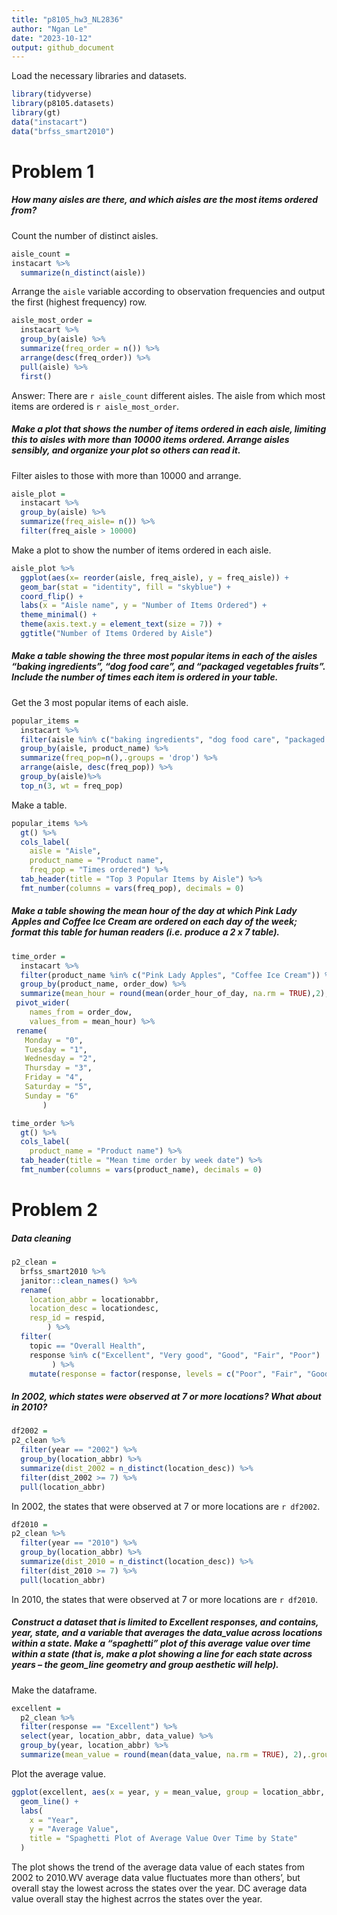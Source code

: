 ```yaml
---
title: "p8105_hw3_NL2836"
author: "Ngan Le"
date: "2023-10-12"
output: github_document
---
```


Load the necessary libraries and datasets.
```r
library(tidyverse)
library(p8105.datasets)
library(gt)
data("instacart")
data("brfss_smart2010")
```

# Problem 1

##### How many aisles are there, and which aisles are the most items ordered from?

Count the number of distinct aisles.
```r
aisle_count = 
instacart %>% 
  summarize(n_distinct(aisle))
```

Arrange the `aisle` variable according to observation frequencies and output the first (highest frequency) row.
```r
aisle_most_order =
  instacart %>% 
  group_by(aisle) %>% 
  summarize(freq_order = n()) %>% 
  arrange(desc(freq_order)) %>% 
  pull(aisle) %>% 
  first()
```

Answer: There are `r aisle_count` different aisles. The aisle from which most items are ordered is `r aisle_most_order`.

##### Make a plot that shows the number of items ordered in each aisle, limiting this to aisles with more than 10000 items ordered. Arrange aisles sensibly, and organize your plot so others can read it.

Filter aisles to those with more than 10000 and arrange.

```r
aisle_plot =
  instacart %>% 
  group_by(aisle) %>% 
  summarize(freq_aisle= n()) %>%
  filter(freq_aisle > 10000)
```

Make a plot to show the number of items ordered in each aisle.

```r
aisle_plot %>% 
  ggplot(aes(x= reorder(aisle, freq_aisle), y = freq_aisle)) + 
  geom_bar(stat = "identity", fill = "skyblue") + 
  coord_flip() +
  labs(x = "Aisle name", y = "Number of Items Ordered") +
  theme_minimal() +
  theme(axis.text.y = element_text(size = 7)) +
  ggtitle("Number of Items Ordered by Aisle")
```

##### Make a table showing the three most popular items in each of the aisles “baking ingredients”, “dog food care”, and “packaged vegetables fruits”. Include the number of times each item is ordered in your table.

Get the 3 most popular items of each aisle.

```r
popular_items =
  instacart %>% 
  filter(aisle %in% c("baking ingredients", "dog food care", "packaged vegetables fruits")) %>% 
  group_by(aisle, product_name) %>% 
  summarize(freq_pop=n(),.groups = 'drop') %>% 
  arrange(aisle, desc(freq_pop)) %>% 
  group_by(aisle)%>%
  top_n(3, wt = freq_pop)
```

Make a table. 

```r
popular_items %>%
  gt() %>%
  cols_label(
    aisle = "Aisle",
    product_name = "Product name",
    freq_pop = "Times ordered") %>% 
  tab_header(title = "Top 3 Popular Items by Aisle") %>%
  fmt_number(columns = vars(freq_pop), decimals = 0) 
```

##### Make a table showing the mean hour of the day at which Pink Lady Apples and Coffee Ice Cream are ordered on each day of the week; format this table for human readers (i.e. produce a 2 x 7 table).

```r
time_order =
  instacart %>% 
  filter(product_name %in% c("Pink Lady Apples", "Coffee Ice Cream")) %>%
  group_by(product_name, order_dow) %>% 
  summarize(mean_hour = round(mean(order_hour_of_day, na.rm = TRUE),2), .groups = 'drop') %>% 
 pivot_wider(
    names_from = order_dow,
    values_from = mean_hour) %>% 
 rename(
   Monday = "0", 
   Tuesday = "1", 
   Wednesday = "2", 
   Thursday = "3", 
   Friday = "4", 
   Saturday = "5", 
   Sunday = "6"
       )
```

```r
time_order %>%
  gt() %>%
  cols_label(
    product_name = "Product name") %>% 
  tab_header(title = "Mean time order by week date") %>%
  fmt_number(columns = vars(product_name), decimals = 0) 
```

# Problem 2

##### Data cleaning

```r
p2_clean = 
  brfss_smart2010 %>%  
  janitor::clean_names() %>% 
  rename(
    location_abbr = locationabbr,
    location_desc = locationdesc,
    resp_id = respid,
        ) %>% 
  filter(
    topic == "Overall Health",
    response %in% c("Excellent", "Very good", "Good", "Fair", "Poor")
         ) %>% 
    mutate(response = factor(response, levels = c("Poor", "Fair", "Good", "Very good", "Excellent"), ordered = TRUE))
```

##### In 2002, which states were observed at 7 or more locations? What about in 2010?

```r
df2002 =
p2_clean %>% 
  filter(year == "2002") %>% 
  group_by(location_abbr) %>% 
  summarize(dist_2002 = n_distinct(location_desc)) %>% 
  filter(dist_2002 >= 7) %>% 
  pull(location_abbr)
```

In 2002, the states that were observed at 7 or more locations are `r df2002`.

```r
df2010 =
p2_clean %>% 
  filter(year == "2010") %>% 
  group_by(location_abbr) %>% 
  summarize(dist_2010 = n_distinct(location_desc)) %>% 
  filter(dist_2010 >= 7) %>% 
  pull(location_abbr)
```

In 2010, the states that were observed at 7 or more locations are `r df2010`.

##### Construct a dataset that is limited to Excellent responses, and contains, year, state, and a variable that averages the data_value across locations within a state. Make a “spaghetti” plot of this average value over time within a state (that is, make a plot showing a line for each state across years – the geom_line geometry and group aesthetic will help).

Make the dataframe.

```r
excellent =
  p2_clean %>% 
  filter(response == "Excellent") %>% 
  select(year, location_abbr, data_value) %>% 
  group_by(year, location_abbr) %>% 
  summarize(mean_value = round(mean(data_value, na.rm = TRUE), 2),.groups = 'drop')
```

Plot the average value.

```r
ggplot(excellent, aes(x = year, y = mean_value, group = location_abbr, color = location_abbr)) +
  geom_line() +
  labs(
    x = "Year",
    y = "Average Value",
    title = "Spaghetti Plot of Average Value Over Time by State"
  )
```

The plot shows the trend of the average data value of each states from 2002 to 2010.WV average data value fluctuates more than others', but overall stay the lowest across the states over the year. DC average data value overall stay the highest acrros the states over the year.

